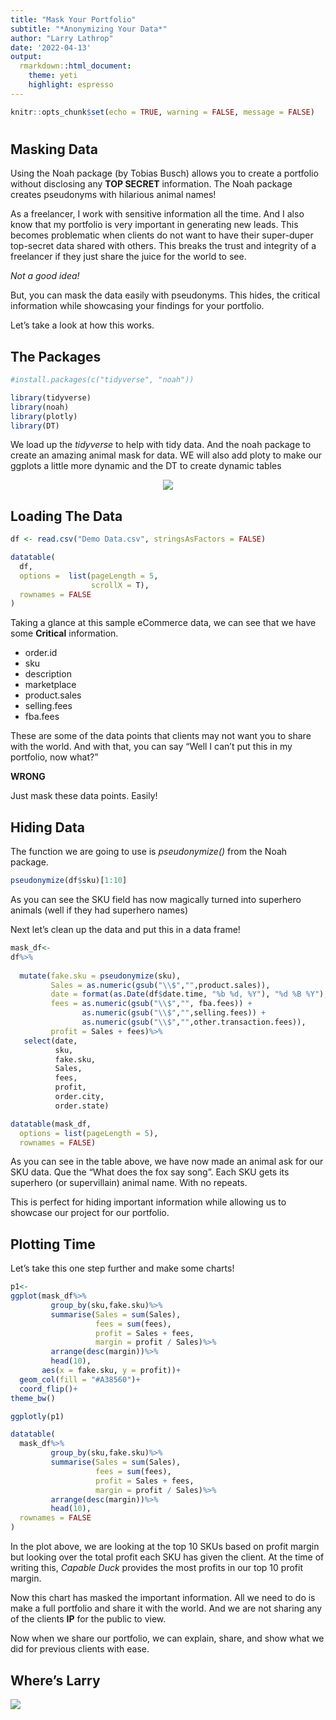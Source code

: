 ```yaml
---
title: "Mask Your Portfolio"
subtitle: "*Anonymizing Your Data*"
author: "Larry Lathrop"
date: '2022-04-13'
output:
  rmarkdown::html_document:
    theme: yeti
    highlight: espresso
---
```


```r
knitr::opts_chunk$set(echo = TRUE, warning = FALSE, message = FALSE)
```

# {.tabset}

## Masking Data

Using the Noah package (by Tobias Busch) allows you to create a portfolio without disclosing any **TOP SECRET** information. The Noah package creates pseudonyms with hilarious animal names! 

As a freelancer, I work with sensitive information all the time. And I also know that my portfolio is very important in generating new leads. This becomes problematic when clients do not want to have their super-duper top-secret data shared with others. This breaks the trust and integrity of a freelancer if they just share the juice for the world to see.  

*Not a good idea!*

But, you can mask the data easily with pseudonyms. This hides, the critical information while showcasing your findings for your portfolio.

Let's take a look at how this works.


## The Packages
```r
#install.packages(c("tidyverse", "noah"))

library(tidyverse)
library(noah)
library(plotly)
library(DT)       
```


We load up the *tidyverse* to help with tidy data. And the noah package to create an amazing animal mask for data. WE will also add ploty to make our ggplots a little more dynamic and the DT to create dynamic tables
<p align="center">
![](noah logo.png)
</p>

## Loading The Data
```r
df <- read.csv("Demo Data.csv", stringsAsFactors = FALSE)

datatable(
  df,
  options =  list(pageLength = 5,
                  scrollX = T),
  rownames = FALSE
)

```
Taking a glance at this sample eCommerce data, we can see that we have some **Critical** information. 

* order.id
* sku
* description
* marketplace
* product.sales
* selling.fees
* fba.fees

These are some of the data points that clients may not want you to share with the world. And with that, you can say "Well I can't put this in my portfolio, now what?"

**WRONG**

Just mask these data points. Easily!

## Hiding Data

The function we are going to use is *pseudonymize()* from the Noah package. 

```r
pseudonymize(df$sku)[1:10]
```
As you can see the SKU field has now magically turned into superhero animals (well if they had superhero names)

Next let's clean up the data and put this in a data frame!

```r
mask_df<-
df%>%
  
  mutate(fake.sku = pseudonymize(sku),                                           #adding the animal names
         Sales = as.numeric(gsub("\\$","",product.sales)),                       #Cleaning up sales number
         date = format(as.Date(df$date.time, "%b %d, %Y"), "%d %B %Y"),          #Cleaning the date format
         fees = as.numeric(gsub("\\$","", fba.fees)) + 
                as.numeric(gsub("\\$","",selling.fees)) +
                as.numeric(gsub("\\$","",other.transaction.fees)),               #Combining fee data together
         profit = Sales + fees)%>%                                               #Getting the profit
   select(date, 
          sku,
          fake.sku, 
          Sales, 
          fees,
          profit,
          order.city,
          order.state)                                                           #Selecting only the necessary data

datatable(mask_df,
  options = list(pageLength = 5),
  rownames = FALSE)
```

As you can see in the table above, we have now made an animal ask for our SKU data. Que the "What does the fox say song".  Each SKU gets its superhero (or supervillain) animal name. With no repeats. 

This is perfect for hiding important information while allowing us to showcase our project for our portfolio.

## Plotting Time

Let's take this one step further and make some charts! 

```r
p1<-
ggplot(mask_df%>%
         group_by(sku,fake.sku)%>%
         summarise(Sales = sum(Sales),
                   fees = sum(fees),
                   profit = Sales + fees,
                   margin = profit / Sales)%>%
         arrange(desc(margin))%>%
         head(10),
       aes(x = fake.sku, y = profit))+
  geom_col(fill = "#A38560")+
  coord_flip()+
theme_bw()

ggplotly(p1)

datatable(
  mask_df%>%
         group_by(sku,fake.sku)%>%
         summarise(Sales = sum(Sales),
                   fees = sum(fees),
                   profit = Sales + fees,
                   margin = profit / Sales)%>%
         arrange(desc(margin))%>%
         head(10),
  rownames = FALSE
)

```

In the plot above, we are looking at the top 10 SKUs based on profit margin but looking over the total profit each SKU has given the client. At the time of writing this, *Capable Duck* provides the most profits in our top 10 profit margin.

Now this chart has masked the important information. All we need to do is make a full portfolio and share it with the world. And we are not sharing any of the clients **IP** for the public to view. 

Now when we share our portfolio, we can explain, share, and show what we did for previous clients with ease.  



## Where's Larry
![](Contact.png)
